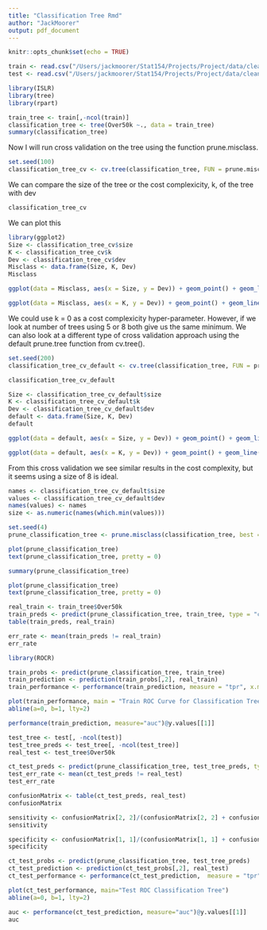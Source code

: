 ```yaml
---
title: "Classification Tree Rmd"
author: "JackMoorer"
output: pdf_document
---
```


```r
knitr::opts_chunk$set(echo = TRUE)
```

```r
train <- read.csv("/Users/jackmoorer/Stat154/Projects/Project/data/clean_train.csv", header = TRUE)
test <- read.csv("/Users/jackmoorer/Stat154/Projects/Project/data/clean_test.csv", header = TRUE)
```

```r
library(ISLR)
library(tree)
library(rpart)
```


```r
train_tree <- train[,-ncol(train)]
classification_tree <- tree(Over50k ~., data = train_tree)
summary(classification_tree)
```
Now I will run cross validation on the tree using the function prune.misclass.
```r
set.seed(100)
classification_tree_cv <- cv.tree(classification_tree, FUN = prune.misclass)
```

We can compare the size of the tree or the cost complexicity, k, of the tree with dev
```r
classification_tree_cv
```
We can plot this
```r
library(ggplot2)
Size <- classification_tree_cv$size
K <- classification_tree_cv$k
Dev <- classification_tree_cv$dev
Misclass <- data.frame(Size, K, Dev)
Misclass
```

```r
ggplot(data = Misclass, aes(x = Size, y = Dev)) + geom_point() + geom_line() + ggtitle("Size of Tree vs Error for Misclass Method")
```

```r
ggplot(data = Misclass, aes(x = K, y = Dev)) + geom_point() + geom_line() + ggtitle("Cost-Complexity vs Error for Misclass Method")
```
We could use k = 0 as a cost complexicity hyper-parameter. However, if we look at number of trees using 5 or 8 both give us the same minimum. We can also look at a different type of cross validation approach using the default prune.tree function from cv.tree().

```r
set.seed(200)
classification_tree_cv_default <- cv.tree(classification_tree, FUN = prune.tree)
```


```r
classification_tree_cv_default
```

```r
Size <- classification_tree_cv_default$size
K <- classification_tree_cv_default$k
Dev <- classification_tree_cv_default$dev
default <- data.frame(Size, K, Dev)
default
```

```r
ggplot(data = default, aes(x = Size, y = Dev)) + geom_point() + geom_line() + ggtitle("Size of Tree vs Error for Default Method")
```

```r
ggplot(data = default, aes(x = K, y = Dev)) + geom_point() + geom_line() + ggtitle("Cost-Complexity vs Error for Default Method")
```

From this cross validation we see similar results in the cost complexity, but it seems using a size of 8 is ideal.

```r
names <- classification_tree_cv_default$size
values <- classification_tree_cv_default$dev
names(values) <- names
size <- as.numeric(names(which.min(values)))
```

```r
set.seed(4)
prune_classification_tree <- prune.misclass(classification_tree, best = size)
```


```r
plot(prune_classification_tree)
text(prune_classification_tree, pretty = 0)
```

```r
summary(prune_classification_tree)
```


```r
plot(prune_classification_tree)
text(prune_classification_tree, pretty = 0)
```

```r
real_train <- train_tree$Over50k
train_preds <- predict(prune_classification_tree, train_tree, type = "class")
table(train_preds, real_train)
```

```r
err_rate <- mean(train_preds != real_train)
err_rate
```

```r
library(ROCR)
```

```r
train_probs <- predict(prune_classification_tree, train_tree)
train_prediction <- prediction(train_probs[,2], real_train)
train_performance <- performance(train_prediction, measure = "tpr", x.measure = "fpr")
```

```r
plot(train_performance, main = "Train ROC Curve for Classification Tree")
abline(a=0, b=1, lty=2)
```
```r
performance(train_prediction, measure="auc")@y.values[[1]]
```

```r
test_tree <- test[, -ncol(test)]
test_tree_preds <- test_tree[, -ncol(test_tree)]
real_test <- test_tree$Over50k
```

```r
ct_test_preds <- predict(prune_classification_tree, test_tree_preds, type = "class")
test_err_rate <- mean(ct_test_preds != real_test)
test_err_rate
```

```r
confusionMatrix <- table(ct_test_preds, real_test)
confusionMatrix 
```

```r
sensitivity <- confusionMatrix[2, 2]/(confusionMatrix[2, 2] + confusionMatrix[1, 2])
sensitivity
```

```r
specificity <- confusionMatrix[1, 1]/(confusionMatrix[1, 1] + confusionMatrix[2, 1])
specificity
```


```r
ct_test_probs <- predict(prune_classification_tree, test_tree_preds)
ct_test_prediction <- prediction(ct_test_probs[,2], real_test)
ct_test_performance <- performance(ct_test_prediction,  measure = "tpr", x.measure = "fpr")
```


```r
plot(ct_test_performance, main="Test ROC Classification Tree")
abline(a=0, b=1, lty=2)
```

```r
auc <- performance(ct_test_prediction, measure="auc")@y.values[[1]]
auc
```


